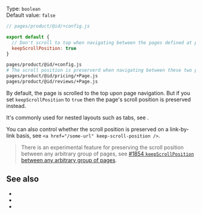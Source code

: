 
Type: `boolean`  
Default value: `false`  

```js
// pages/product/@id/+config.js

export default {
  // Don't scroll to top when navigating between the pages defined at pages/product/@id/**
  keepScrollPosition: true
}
```

```bash
pages/product/@id/+config.js
# The scroll position is preserverd when navigating between these two pages:
pages/product/@id/pricing/+Page.js
pages/product/@id/reviews/+Page.js
```

By default, the page is scrolled to the top upon page navigation. But if you set `keepScrollPosition` to `true` then the page's scroll position is preserved instead.

It's commonly used for nested layouts such as tabs, see <Link href="/Layout#nested-layouts" />.

You can also control whether the scroll position is preserved on a link-by-link basis, see <Link href="/clientRouting#settings">`<a href="/some-url" keep-scroll-position />`</Link>.

> There is an experimental feature for preserving the scroll position between any arbitrary group of pages, see [#1854 `keepScrollPosition` between any arbitrary group of pages](https://github.com/vikejs/vike/issues/1854).

## See also


- <Link href="/Layout#nested-layouts" />
- <Link href="/clientRouting#settings" />
- <Link href="/navigate#options" />
